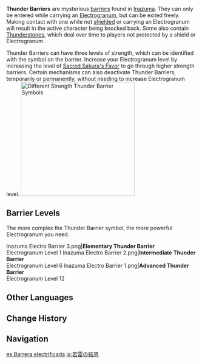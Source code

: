 {{Stub|Locations}}
{{Terminology Infobox
|image        = Thunder Barrier.png
|type         = Exploration
|region       = Inazuma
}}
'''Thunder Barriers''' are mysterious [[barrier]]s found in [[Inazuma]]. They can only be entered while carrying an [[Electrogranum]], but can be exited freely. Making contact with one while not [[shield]]ed or carrying an Electrogranum will result in the active character being knocked back. Some also contain [[Thunderstone]]s, which deal {{Color|Electro DMG}} over time to players not protected by a shield or Electrogranum. 

Thunder Barriers can have three levels of strength, which can be identified with the symbol on the barrier. Increase your Electrogranum level by increasing the level of [[Sacred Sakura's Favor]] to go through higher strength barriers. Certain mechanisms can also deactivate Thunder Barriers, temporarily or permanently, without needing to increase Electrogranum level.
[[File:Thunder Barrier Levels.png|300px|thumb|left|Different Strength Thunder Barrier Symbols]]
{{clr}}

==Barrier Levels==
The more complex the Thunder Barrier symbol, the more powerful Electrogranum you need.

<gallery>
Inazuma Electro Barrier 3.png|'''Elementary Thunder Barrier'''<br>Electrogranum Level 1
Inazuma Electro Barrier 2.png|'''Intermediate Thunder Barrier'''<br>Electrogranum Level 6
Inazuma Electro Barrier 1.png|'''Advanced Thunder Barrier'''<br>Electrogranum Level 12
</gallery>

==Other Languages==
{{Other Languages
|en      = Thunder Barrier
|zhs     = 若雷结界
|zhs_rm  = Ruòléi Jiéjiè
|zht     = 若雷結界
|zht_rm  = Ruòléi Jiéjiè
|zh_tl   = 
|ja      = 若雷の結界
|ja_rm   = Wakaikazuchi no Kekkai{{Assumed}}
|ja_tl   = 
|ko      = 번개<->의 결계
|ko_tl   = 
|es      = Barrera electrificada
|es_tl   = Electrified Barrier
|fr      = Barrière électrique
|fr_tl   = Electric Barrier
|ru      = Громовой барьер
|ru_tl   = 
|th      = Thunder Barrier
|vi      = Kết Giới Lôi
|vi_tl   = 
|de      = Donnerbarriere
|de_tl   = Thunder Barrier
|id      = Thunder Barrier
|pt      = Barreira de Trovões
|pt_tl   = 
|tr      = Yıldırım Bariyeri
|tr_tl   = 
|it      = Barriera del tuono
|it_tl   = 
}}

==Change History==
{{Change History|2.0}}

==Navigation==
{{Exploration Navbox|Inazuma}}

[[es:Barrera electrificada]]
[[ja:若雷の結界]]